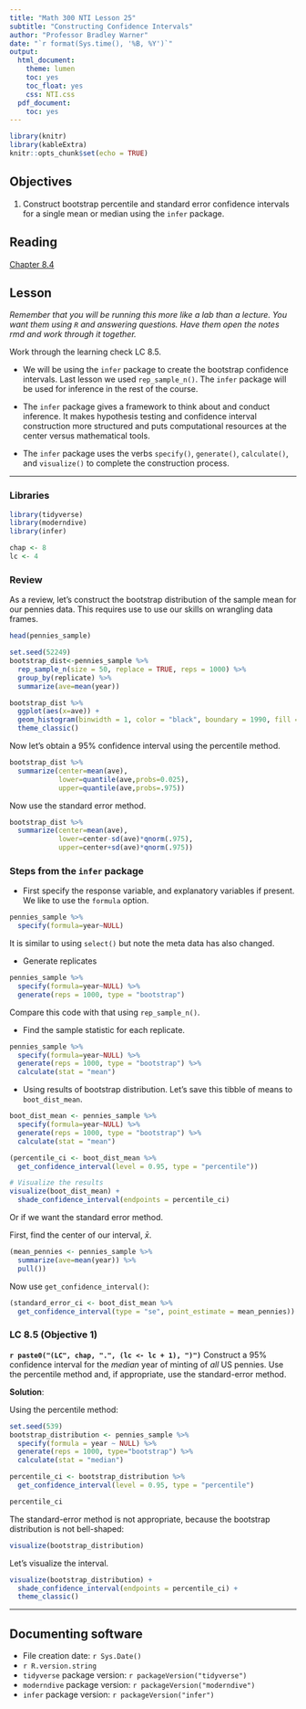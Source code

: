 ```yaml
---
title: "Math 300 NTI Lesson 25"
subtitle: "Constructing Confidence Intervals"
author: "Professor Bradley Warner"
date: "`r format(Sys.time(), '%B, %Y')`"
output:
  html_document:
    theme: lumen
    toc: yes
    toc_float: yes
    css: NTI.css
  pdf_document:
    toc: yes
---
```



```r
library(knitr)
library(kableExtra)
knitr::opts_chunk$set(echo = TRUE)
```

## Objectives

1. Construct bootstrap percentile and standard error confidence intervals for a single mean or median using the `infer` package.

## Reading 

[Chapter 8.4](https://moderndive.com/8-confidence-intervals.html#bootstrap-process)


## Lesson 

*Remember that you will be running this more like a lab than a lecture. You want them using `R` and answering questions. Have them open the notes rmd and work through it together.*

Work through the learning check LC 8.5.

+ We will be using the `infer` package to create the bootstrap confidence intervals. Last lesson we used `rep_sample_n()`. The `infer` package will be used for inference in the rest of the course.

+ The `infer` package gives a framework to think about and conduct inference. It makes hypothesis testing and confidence interval construction more structured and puts computational resources at the center versus mathematical tools.

+ The `infer` package uses the verbs `specify()`, `generate()`, `calculate()`, and `visualize()` to complete the construction process.


***

### Libraries 

```r
library(tidyverse)
library(moderndive)
library(infer)
```

```r
chap <- 8
lc <- 4
```

### Review

As a review, let's construct the bootstrap distribution of the sample mean for our pennies data. This requires use to use our skills on wrangling data frames.

```r
head(pennies_sample)
```


```r
set.seed(52249)
bootstrap_dist<-pennies_sample %>%
  rep_sample_n(size = 50, replace = TRUE, reps = 1000) %>%
  group_by(replicate) %>%
  summarize(ave=mean(year))
```

```r
bootstrap_dist %>%
  ggplot(aes(x=ave)) +
  geom_histogram(binwidth = 1, color = "black", boundary = 1990, fill = "cyan") +
  theme_classic()
```

Now let's obtain a 95% confidence interval using the percentile method. 

```r
bootstrap_dist %>%
  summarize(center=mean(ave),
            lower=quantile(ave,probs=0.025),
            upper=quantile(ave,probs=.975))
```

Now use the standard error method.

```r
bootstrap_dist %>%
  summarize(center=mean(ave),
            lower=center-sd(ave)*qnorm(.975),
            upper=center+sd(ave)*qnorm(.975))
```

### Steps from the `infer` package

- First specify the response variable, and explanatory variables if present. We like to use the `formula` option. 

```r
pennies_sample %>%
  specify(formula=year~NULL)
```

It is similar to using `select()` but note the meta data has also changed.

- Generate replicates

```r
pennies_sample %>% 
  specify(formula=year~NULL) %>% 
  generate(reps = 1000, type = "bootstrap") 
```

Compare this code with that using `rep_sample_n()`.

- Find the sample statistic for each replicate.

```r
pennies_sample %>% 
  specify(formula=year~NULL) %>% 
  generate(reps = 1000, type = "bootstrap") %>% 
  calculate(stat = "mean") 
```

- Using results of bootstrap distribution. Let's save this tibble of means to `boot_dist_mean`. 
 
```r
boot_dist_mean <- pennies_sample %>% 
  specify(formula=year~NULL) %>% 
  generate(reps = 1000, type = "bootstrap") %>% 
  calculate(stat = "mean")
```

```r
(percentile_ci <- boot_dist_mean %>% 
  get_confidence_interval(level = 0.95, type = "percentile"))
```


```r
# Visualize the results
visualize(boot_dist_mean) +
  shade_confidence_interval(endpoints = percentile_ci)
```

Or if we want the standard error method.

First, find the center of our interval, $\bar{x}$. 

```r
(mean_pennies <- pennies_sample %>%
  summarize(ave=mean(year)) %>%
  pull())
```

Now use `get_confidence_interval()`: 

```r
(standard_error_ci <- boot_dist_mean %>% 
  get_confidence_interval(type = "se", point_estimate = mean_pennies))
```


### LC 8.5 (Objective 1)

**`r paste0("(LC", chap, ".", (lc <- lc + 1), ")")`** Construct a 95% confidence interval for the *median* year of minting of *all* US pennies. Use the percentile method and, if appropriate, use the standard-error method.

**Solution**: 

Using the percentile method:

```r
set.seed(539)
bootstrap_distribution <- pennies_sample %>%
  specify(formula = year ~ NULL) %>%
  generate(reps = 1000, type="bootstrap") %>%
  calculate(stat = "median")
```


```r
percentile_ci <- bootstrap_distribution %>%
  get_confidence_interval(level = 0.95, type = "percentile")
```


```r
percentile_ci
```

The standard-error method is not appropriate, because the bootstrap distribution is not bell-shaped:

```r
visualize(bootstrap_distribution)
```

Let's visualize the interval.

```r
visualize(bootstrap_distribution) + 
  shade_confidence_interval(endpoints = percentile_ci) +
  theme_classic()
```


***

## Documenting software 

  * File creation date: `r Sys.Date()`
  * `r R.version.string`
  * `tidyverse` package version: `r packageVersion("tidyverse")`
  * `moderndive` package version: `r packageVersion("moderndive")`
  * `infer` package version: `r packageVersion("infer")`

